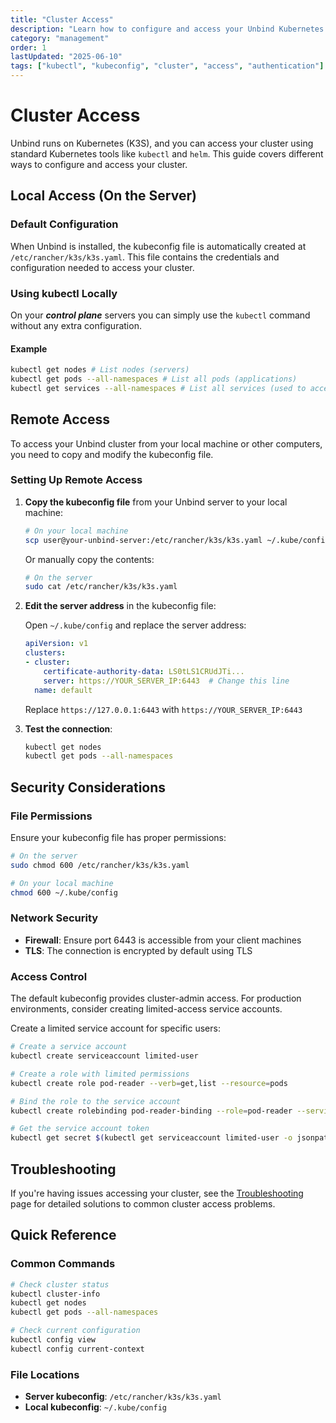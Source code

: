 ```yaml
---
title: "Cluster Access"
description: "Learn how to configure and access your Unbind Kubernetes cluster using kubectl and other tools."
category: "management"
order: 1
lastUpdated: "2025-06-10"
tags: ["kubectl", "kubeconfig", "cluster", "access", "authentication"]
---
```



# Cluster Access

Unbind runs on Kubernetes (K3S), and you can access your cluster using standard Kubernetes tools like `kubectl` and `helm`. This guide covers different ways to configure and access your cluster.

## Local Access (On the Server)

### Default Configuration

When Unbind is installed, the kubeconfig file is automatically created at `/etc/rancher/k3s/k3s.yaml`. This file contains the credentials and configuration needed to access your cluster.

### Using kubectl Locally

On your ***control plane*** servers you can simply use the `kubectl` command without any extra configuration.

#### Example

```bash copy
kubectl get nodes # List nodes (servers)
kubectl get pods --all-namespaces # List all pods (applications)
kubectl get services --all-namespaces # List all services (used to access applications)
```

## Remote Access

To access your Unbind cluster from your local machine or other computers, you need to copy and modify the kubeconfig file.

### Setting Up Remote Access

1. **Copy the kubeconfig file** from your Unbind server to your local machine:

   ```bash copy
   # On your local machine
   scp user@your-unbind-server:/etc/rancher/k3s/k3s.yaml ~/.kube/config
   ```

   Or manually copy the contents:

   ```bash copy
   # On the server
   sudo cat /etc/rancher/k3s/k3s.yaml
   ```

2. **Edit the server address** in the kubeconfig file:

   Open `~/.kube/config` and replace the server address:

   ```yaml
   apiVersion: v1
   clusters:
   - cluster:
       certificate-authority-data: LS0tLS1CRUdJTi...
       server: https://YOUR_SERVER_IP:6443  # Change this line
     name: default
   ```

   Replace `https://127.0.0.1:6443` with `https://YOUR_SERVER_IP:6443`

3. **Test the connection**:

   ```bash copy
   kubectl get nodes
   kubectl get pods --all-namespaces
   ```
## Security Considerations

### File Permissions

Ensure your kubeconfig file has proper permissions:

```bash copy
# On the server
sudo chmod 600 /etc/rancher/k3s/k3s.yaml

# On your local machine
chmod 600 ~/.kube/config
```

### Network Security

- **Firewall**: Ensure port 6443 is accessible from your client machines
- **TLS**: The connection is encrypted by default using TLS

### Access Control

<Callout type="warning">
The default kubeconfig provides cluster-admin access. For production environments, consider creating limited-access service accounts.
</Callout>

Create a limited service account for specific users:

```bash copy
# Create a service account
kubectl create serviceaccount limited-user

# Create a role with limited permissions
kubectl create role pod-reader --verb=get,list --resource=pods

# Bind the role to the service account
kubectl create rolebinding pod-reader-binding --role=pod-reader --serviceaccount=default:limited-user

# Get the service account token
kubectl get secret $(kubectl get serviceaccount limited-user -o jsonpath='{.secrets[0].name}') -o jsonpath='{.data.token}' | base64 --decode
```

## Troubleshooting

If you're having issues accessing your cluster, see the [Troubleshooting](/management/troubleshooting) page for detailed solutions to common cluster access problems.

## Quick Reference

### Common Commands

```bash copy
# Check cluster status
kubectl cluster-info
kubectl get nodes
kubectl get pods --all-namespaces

# Check current configuration
kubectl config view
kubectl config current-context
```

### File Locations

- **Server kubeconfig**: `/etc/rancher/k3s/k3s.yaml`
- **Local kubeconfig**: `~/.kube/config`